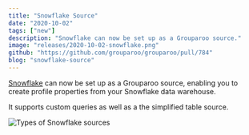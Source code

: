 ```yaml
---
title: "Snowflake Source"
date: "2020-10-02"
tags: ["new"]
description: "Snowflake can now be set up as a Grouparoo source."
image: "releases/2020-10-02-snowflake.png"
github: "https://github.com/grouparoo/grouparoo/pull/784"
blog: "snowflake-source"
---
```


[Snowflake](https://www.snowflake.com) can now be set up as a Grouparoo source, enabling you to create profile properties from your Snowflake data warehouse.

It supports custom queries as well as a the simplified table source.

<Image
  alt="Types of Snowflake sources"
  src="releases/2020-10-02-snowflake.png"
  height={300}
  width={567}
/>
